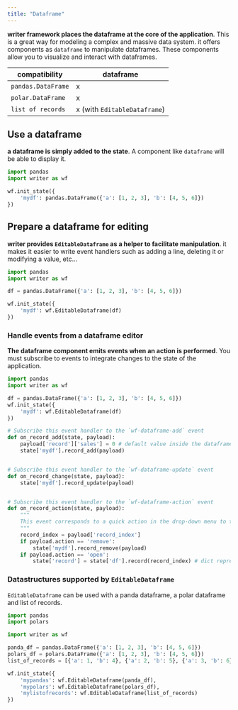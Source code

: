 ```yaml
---
title: "Dataframe"
---
```


**writer framework places the dataframe at the core of the application**. This is a great way for modeling a complex and massive data system.
it offers components as `dataframe` to manipulate dataframes. These components allow you to visualize and interact with dataframes.

| compatibility      | dataframe                             |
|--------------------|---------------------------------------|
| `pandas.DataFrame` | x                                     |
| `polar.DataFrame`  | x                                     |
| `list of records`  | x (with `EditableDataframe`)          |

## Use a dataframe

**a dataframe is simply added to the state**. A component like `dataframe` will be able to display it.

```python
import pandas
import writer as wf

wf.init_state({
	'mydf': pandas.DataFrame({'a': [1, 2, 3], 'b': [4, 5, 6]})
})
```

## Prepare a dataframe for editing

**writer provides `EditableDataframe` as a helper to facilitate manipulation**. it makes it easier to write event handlers such as adding a line,
deleting it or modifying a value, etc...

```python
import pandas
import writer as wf

df = pandas.DataFrame({'a': [1, 2, 3], 'b': [4, 5, 6]})

wf.init_state({
	'mydf': wf.EditableDataframe(df)
})
```

### Handle events from a dataframe editor

**The dataframe component emits events when an action is performed**. You must subscribe to events to integrate changes to the state of the application.

```python
import pandas
import writer as wf

df = pandas.DataFrame({'a': [1, 2, 3], 'b': [4, 5, 6]})
wf.init_state({
	'mydf': wf.EditableDataframe(df)
})

# Subscribe this event handler to the `wf-dataframe-add` event
def on_record_add(state, payload):
	payload['record']['sales'] = 0 # default value inside the dataframe
	state['mydf'].record_add(payload)


# Subscribe this event handler to the `wf-dataframe-update` event
def on_record_change(state, payload):
    state['mydf'].record_update(payload)


# Subscribe this event handler to the `wf-dataframe-action` event
def on_record_action(state, payload):
	"""
	This event corresponds to a quick action in the drop-down menu to the left of the dataframe.
	"""
	record_index = payload['record_index']
	if payload.action == 'remove':
		state['mydf'].record_remove(payload)
	if payload.action == 'open':
		state['record'] = state['df'].record(record_index) # dict representation of record
```

### Datastructures supported by `EditableDataframe`

`EditableDataframe` can be used with a panda dataframe, a polar dataframe and list of records.

```python
import pandas
import polars

import writer as wf

panda_df = pandas.DataFrame({'a': [1, 2, 3], 'b': [4, 5, 6]})
polars_df = polars.DataFrame({'a': [1, 2, 3], 'b': [4, 5, 6]})
list_of_records = [{'a': 1, 'b': 4}, {'a': 2, 'b': 5}, {'a': 3, 'b': 6}]

wf.init_state({
	'mypandas': wf.EditableDataframe(panda_df),
	'mypolars': wf.EditableDataframe(polars_df),
	'mylistofrecords': wf.EditableDataframe(list_of_records)
})
```
